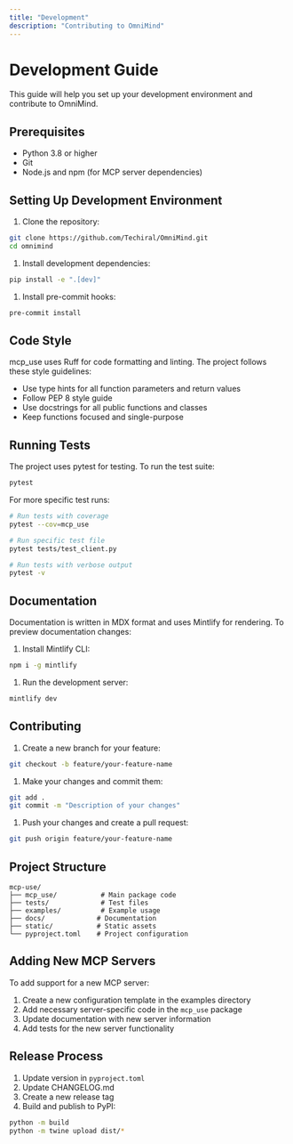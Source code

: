 ```yaml
---
title: "Development"
description: "Contributing to OmniMind"
---
```


# Development Guide

This guide will help you set up your development environment and contribute to OmniMind.

## Prerequisites

- Python 3.8 or higher
- Git
- Node.js and npm (for MCP server dependencies)

## Setting Up Development Environment

1. Clone the repository:

```bash
git clone https://github.com/Techiral/OmniMind.git
cd omnimind
```

1. Install development dependencies:

```bash
pip install -e ".[dev]"
```

1. Install pre-commit hooks:

```bash
pre-commit install
```

## Code Style

mcp_use uses Ruff for code formatting and linting. The project follows these style guidelines:

- Use type hints for all function parameters and return values
- Follow PEP 8 style guide
- Use docstrings for all public functions and classes
- Keep functions focused and single-purpose

## Running Tests

The project uses pytest for testing. To run the test suite:

```bash
pytest
```

For more specific test runs:

```bash
# Run tests with coverage
pytest --cov=mcp_use

# Run specific test file
pytest tests/test_client.py

# Run tests with verbose output
pytest -v
```

## Documentation

Documentation is written in MDX format and uses Mintlify for rendering. To preview documentation changes:

1. Install Mintlify CLI:

```bash
npm i -g mintlify
```

1. Run the development server:

```bash
mintlify dev
```

## Contributing

1. Create a new branch for your feature:

```bash
git checkout -b feature/your-feature-name
```

1. Make your changes and commit them:

```bash
git add .
git commit -m "Description of your changes"
```

1. Push your changes and create a pull request:

```bash
git push origin feature/your-feature-name
```

## Project Structure

```
mcp-use/
├── mcp_use/           # Main package code
├── tests/             # Test files
├── examples/          # Example usage
├── docs/             # Documentation
├── static/           # Static assets
└── pyproject.toml    # Project configuration
```

## Adding New MCP Servers

To add support for a new MCP server:

1. Create a new configuration template in the examples directory
2. Add necessary server-specific code in the `mcp_use` package
3. Update documentation with new server information
4. Add tests for the new server functionality

## Release Process

1. Update version in `pyproject.toml`
2. Update CHANGELOG.md
3. Create a new release tag
4. Build and publish to PyPI:

```bash
python -m build
python -m twine upload dist/*
```